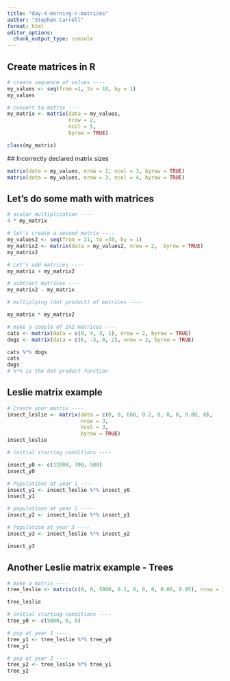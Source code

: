 ```yaml
---
title: "day-4-morning-r-matrices"
author: "Stephen Carroll"
format: html
editor_options: 
  chunk_output_type: console
---
```


## Create matrices in R

```r
# create sequence of values ----
my_values <- seq(from =1, to = 10, by = 1)
my_values

# convert to matrix ----
my_matrix <- matrix(data = my_values, 
                    nrow = 2, 
                    ncol = 5, 
                    byrow = TRUE)

class(my_matrix)
```

 ## Incorrectly declared matrix sizes
 
```r
matrix(data = my_values, nrow = 2, ncol = 3, byrow = TRUE)
matrix(data = my_values, nrow = 3, ncol = 4, byrow = TRUE)
```

## Let's do some math with matrices

```r
# scalar multiplication ----
4 * my_matrix

# let's create a second matrix ----
my_values2 <- seq(from = 21, to =30, by = 1)
my_matrix2 <- matrix(data = my_values2, nrow = 2,  byrow = TRUE)
my_matrix2

# Let's add matrices ----
my_matrix + my_matrix2

# subtract matrices ----
my_matrix2 - my_matrix

# multiplying (dot product) of matrices ----

my_matrix * my_matrix2

```

```r
# make a couple of 2x2 matrices ----
cats <- matrix(data = c(0, 4, 3, 1), nrow = 2, byrow = TRUE)
dogs <- matrix(data = c(6, -3, 0, 2), nrow = 2, byrow = TRUE)

cats %*% dogs
cats
dogs
# %*% is the dot product function

```

## Leslie matrix example

```r
# Create your matrix ----
insect_leslie <- matrix(data = c(0, 0, 600, 0.2, 0, 0, 0, 0.08, 0), 
                        nrow = 3, 
                        ncol = 3,
                        byrow = TRUE)
insect_leslie

# initial starting conditions ----

insect_y0 <- c(12000, 700, 500)
insect_y0

# Populations at year 1 ----
insect_y1 <- insect_leslie %*% insect_y0
insect_y1

# populations at year 2 ----
insect_y2 <- insect_leslie %*% insect_y1

# Population at year 3 ----
insect_y3 <- insect_leslie %*% insect_y2

insect_y3
```

## Another Leslie matrix example - Trees 
```r
# make a matrix ----
tree_leslie <- matrix(c(0, 0, 5000, 0.1, 0, 0, 0, 0.06, 0.95), nrow = 3, ncol = 3, byrow = TRUE)

tree_leslie

# initial starting conditions ----
tree_y0 <- c(5000, 0, 0)

# pop at year 1 ----
tree_y1 <- tree_leslie %*% tree_y0
tree_y1

# pop at year 2 ----
tree_y2 <- tree_leslie %*% tree_y1
tree_y2


```




 


